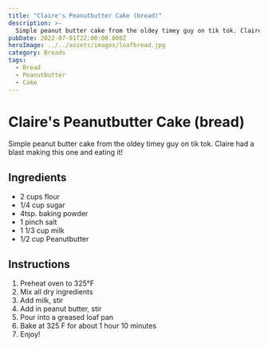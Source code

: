 ```yaml
---
title: "Claire's Peanutbutter Cake (bread)"
description: >-
  Simple peanut butter cake from the oldey timey guy on tik tok. Claire had a blast making this one and eating it!
pubDate: 2022-07-01T22:00:00.000Z   
heroImage: ../../assets/images/loafbread.jpg
category: Breads
tags: 
  - Bread
  - Peanutbutter
  - Cake
---
```



# Claire's Peanutbutter Cake (bread)

Simple peanut butter cake from the oldey timey guy on tik tok. Claire had a blast making this one and eating it!

## Ingredients


- 2 cups flour
- 1/4 cup sugar
- 4tsp. baking powder
- 1 pinch salt
- 1 1/3 cup milk
- 1/2 cup Peanutbutter




## Instructions


1. Preheat oven to 325°F
2. Mix all dry ingredients
3. Add milk, stir
4. Add in peanut butter, stir
5. Pour into a greased loaf pan
6. Bake at 325 F for about 1 hour 10 minutes
7. Enjoy!

